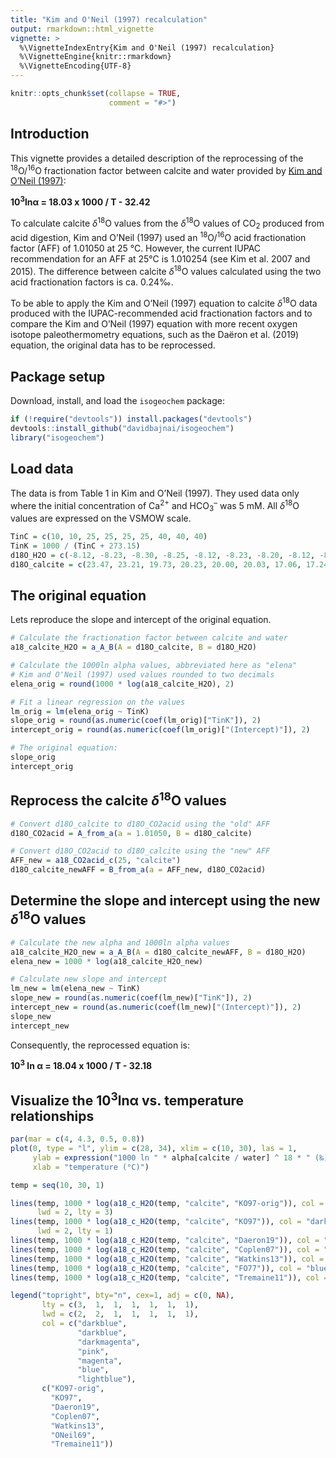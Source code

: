 ```yaml
---
title: "Kim and O'Neil (1997) recalculation"
output: rmarkdown::html_vignette
vignette: >
  %\VignetteIndexEntry{Kim and O'Neil (1997) recalculation}
  %\VignetteEngine{knitr::rmarkdown}
  %\VignetteEncoding{UTF-8}
---
```


```r
knitr::opts_chunk$set(collapse = TRUE,
                      comment = "#>")
```

## Introduction

This vignette provides a detailed description of the reprocessing of the <sup>18</sup>O/<sup>16</sup>O fractionation factor between calcite and water provided by [Kim and O'Neil (1997)](https://doi.org/10.1016/S0016-7037(97)00169-5):

**10<sup>3</sup>ln&alpha; = 18.03 x 1000 / T - 32.42**

To calculate calcite *δ*<sup>18</sup>O values from the *δ*<sup>18</sup>O values of CO<sub>2</sub> produced from acid digestion, Kim and O'Neil (1997) used an <sup>18</sup>O/<sup>16</sup>O acid fractionation factor (AFF) of 1.01050 at 25 °C. However, the current IUPAC recommendation for an AFF at 25°C is 1.010254 (see Kim et al. 2007 and 2015). The difference between calcite *δ*<sup>18</sup>O values calculated using the two acid fractionation factors is ca. 0.24‰.

To be able to apply the Kim and O'Neil (1997) equation to calcite *δ*<sup>18</sup>O data produced with the IUPAC-recommended acid fractionation factors and to compare the Kim and O'Neil (1997) equation with more recent oxygen isotope paleothermometry equations, such as the Daëron et al. (2019) equation, the original data has to be reprocessed.

## Package setup

Download, install, and load the `isogeochem` package:

```r
if (!require("devtools")) install.packages("devtools")
devtools::install_github("davidbajnai/isogeochem")
library("isogeochem")
```

## Load data

The data is from Table 1 in Kim and O'Neil (1997). They used data only where the initial concentration of Ca<sup>2+</sup> and HCO<sub>3</sub><sup>–</sup> was 5 mM. All *δ*<sup>18</sup>O values are expressed on the VSMOW scale.

```r
TinC = c(10, 10, 25, 25, 25, 25, 40, 40, 40)
TinK = 1000 / (TinC + 273.15)
d18O_H2O = c(-8.12, -8.23, -8.30, -8.25, -8.12, -8.23, -8.20, -8.12, -8.23)
d18O_calcite = c(23.47, 23.21, 19.73, 20.23, 20.00, 20.03, 17.06, 17.24, 17.01)
```

## The original equation

Lets reproduce the slope and intercept of the original equation.

```r
# Calculate the fractionation factor between calcite and water
a18_calcite_H2O = a_A_B(A = d18O_calcite, B = d18O_H2O)

# Calculate the 1000ln alpha values, abbreviated here as "elena"
# Kim and O'Neil (1997) used values rounded to two decimals
elena_orig = round(1000 * log(a18_calcite_H2O), 2)

# Fit a linear regression on the values 
lm_orig = lm(elena_orig ~ TinK)
slope_orig = round(as.numeric(coef(lm_orig)["TinK"]), 2)
intercept_orig = round(as.numeric(coef(lm_orig)["(Intercept)"]), 2)

# The original equation:
slope_orig
intercept_orig
```

## Reprocess the calcite *δ*<sup>18</sup>O values

```r
# Convert d18O_calcite to d18O_CO2acid using the "old" AFF
d18O_CO2acid = A_from_a(a = 1.01050, B = d18O_calcite)

# Convert d18O_CO2acid to d18O_calcite using the "new" AFF
AFF_new = a18_CO2acid_c(25, "calcite")
d18O_calcite_newAFF = B_from_a(a = AFF_new, d18O_CO2acid)
```

## Determine the slope and intercept using the new *δ*<sup>18</sup>O values

```r
# Calculate the new alpha and 1000ln alpha values
a18_calcite_H2O_new = a_A_B(A = d18O_calcite_newAFF, B = d18O_H2O)
elena_new = 1000 * log(a18_calcite_H2O_new)

# Calculate new slope and intercept
lm_new = lm(elena_new ~ TinK)
slope_new = round(as.numeric(coef(lm_new)["TinK"]), 2)
intercept_new = round(as.numeric(coef(lm_new)["(Intercept)"]), 2)
slope_new
intercept_new
```

Consequently, the reprocessed equation is:

**10<sup>3</sup> ln &alpha; = 18.04 x 1000 / T - 32.18**

## Visualize the 10<sup>3</sup>ln&alpha; vs. temperature relationships

```r
par(mar = c(4, 4.3, 0.5, 0.8))
plot(0, type = "l", ylim = c(28, 34), xlim = c(10, 30), las = 1,
     ylab = expression("1000 ln " * alpha[calcite / water] ^ 18 * " (‰)"),
     xlab = "temperature (°C)")

temp = seq(10, 30, 1)

lines(temp, 1000 * log(a18_c_H2O(temp, "calcite", "KO97-orig")), col = "darkblue",
      lwd = 2, lty = 3)
lines(temp, 1000 * log(a18_c_H2O(temp, "calcite", "KO97")), col = "darkblue",
      lwd = 2, lty = 1)
lines(temp, 1000 * log(a18_c_H2O(temp, "calcite", "Daeron19")), col = "darkmagenta")
lines(temp, 1000 * log(a18_c_H2O(temp, "calcite", "Coplen07")), col = "pink")
lines(temp, 1000 * log(a18_c_H2O(temp, "calcite", "Watkins13")), col = "magenta")
lines(temp, 1000 * log(a18_c_H2O(temp, "calcite", "FO77")), col = "blue")
lines(temp, 1000 * log(a18_c_H2O(temp, "calcite", "Tremaine11")), col = "lightblue")

legend("topright", bty="n", cex=1, adj = c(0, NA),
       lty = c(3,  1,  1,  1,  1,  1,  1),
       lwd = c(2,  2,  1,  1,  1,  1,  1), 
       col = c("darkblue",
               "darkblue",
               "darkmagenta",
               "pink",
               "magenta",
               "blue",
               "lightblue"),
       c("KO97-orig",
         "KO97",
         "Daeron19",
         "Coplen07",
         "Watkins13",
         "ONeil69",
         "Tremaine11"))
```
